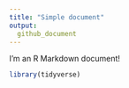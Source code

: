 ```yaml
---
title: "Simple document"
output: 
  github_document
---
```

I'm an R Markdown document! 
```r
library(tidyverse)
```
